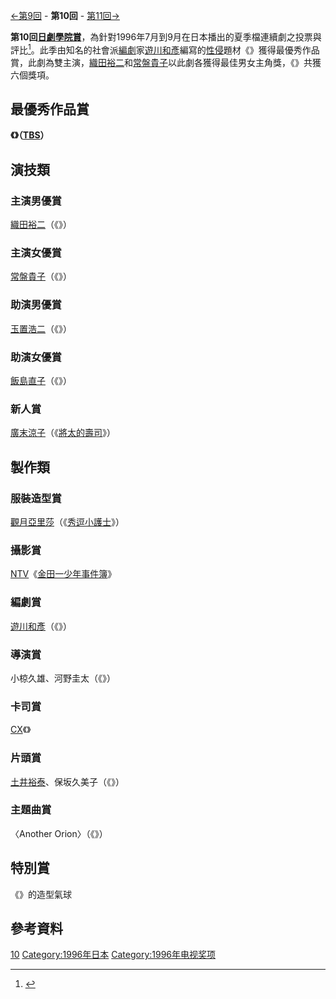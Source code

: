 {{noteTA
|G1=JP Show}}
[[第9回日劇學院賞|←第9回]] - '''第10回''' - [[第11回日劇學院賞|第11回→]]

'''第10回[[日劇學院賞|日劇學院賞]]'''，為針對1996年7月到9月在日本播出的夏季檔連續劇之投票與評比<ref>{{Cite web |url=http://blog.television.co.jp/drama/academy/1996/09/25/ |title=1996年日劇學院賞夏季檔獲獎名單 |access-date=2014-09-01 |archive-date=2014-08-21 |archive-url=https://web.archive.org/web/20140821125557/http://blog.television.co.jp/drama/academy/1996/09/25/ |dead-url=no }}</ref>。此季由知名的社會派[[編劇|編劇]]家[[遊川和彥|遊川和彥]]編寫的[[性侵|性侵]]題材《{{link-ja|白晝之月|真昼の月}}》獲得最優秀作品賞，此劇為雙主演，[[織田裕二|織田裕二]]和[[常盤貴子|常盤貴子]]以此劇各獲得最佳男女主角獎，《{{link-ja|白晝之月|真昼の月}}》共獲六個獎項。

==最優秀作品賞==
'''《{{link-ja|白晝之月|真昼の月}}》（[[TBS電視台|TBS]]）'''

== 演技類 ==
===主演男優賞===
[[織田裕二|織田裕二]]（《{{link-ja|白晝之月|真昼の月}}》）

===主演女優賞===
[[常盤貴子|常盤貴子]]（《{{link-ja|白晝之月|真昼の月}}》）

===助演男優賞===
[[玉置浩二|玉置浩二]]（《{{link-ja|教練 (電視劇)|コーチ (テレビドラマ)|教練}}》）

===助演女優賞===
[[飯島直子|飯島直子]]（《{{link-ja|白晝之月|真昼の月}}》）

===新人賞===
[[廣末涼子|廣末涼子]]（《[[將太的壽司|將太的壽司]]》）

==製作類==
===服裝造型賞===
[[觀月亞里莎|觀月亞里莎]]（《[[秀逗小護士|秀逗小護士]]》）

===攝影賞===
[[日本電視台|NTV]]《[[金田一少年之事件簿_(電視劇)|金田一少年事件簿]]》

===編劇賞===
[[遊川和彥|遊川和彥]]（《{{link-ja|白晝之月|真昼の月}}》）

===導演賞===
小椋久雄、河野圭太（《{{link-ja|教練 (電視劇)|コーチ (テレビドラマ)|教練}}》）

===卡司賞===
[[富士電視台|CX]]《{{link-ja|教練 (電視劇)|コーチ (テレビドラマ)|教練}}》

===片頭賞===
[[土井裕泰|土井裕泰]]、保坂久美子（《{{link-ja|白晝之月|真昼の月}}》）

===主題曲賞===
〈Another Orion〉{{link-ja|藤井郁彌|藤井郁彌}}（《{{link-ja|玻璃碎片|硝子のかけらたち}}》）

==特別賞==
《{{link-ja|夏日求婚|ひと夏のプロポーズ}}》的造型氣球

== 參考資料 ==
{{reflist}}

{{日劇學院賞名單}}
[[Category:日劇學院賞|10]]
[[Category:1996年日本|Category:1996年日本]]
[[Category:1996年电视奖项|Category:1996年电视奖项]]